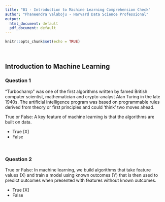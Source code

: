 ```yaml
---
title: "01 - Introduction to Machine Learning Comprehension Check"
author: "Phaneendra Valaboju - Harvard Data Science Professional"
output:
  html_document: default
  pdf_document: default
---
```


```r
knitr::opts_chunk$set(echo = TRUE)
```

<br/>

## **Introduction to Machine Learning**
### **Question 1**

"Turbochamp" was one of the first algorithms written by famed British computer scientist, mathematician and crypto-analyst Alan Turing in the late 1940s. The artificial intelligence program was based on programmable rules derived from theory or first principles and could 'think' two moves ahead.

True or False: A key feature of machine learning is that the algorithms are built on data.

- True [X]
- False

<br/>

### **Question 2**

True or False: In machine learning, we build algorithms that take feature values (X) and train a model using known outcomes (Y) that is then used to predict outcomes when presented with features without known outcomes.

- True [X]
- False
